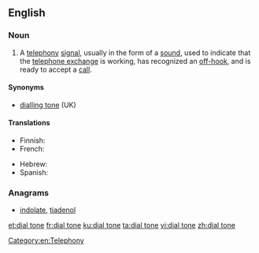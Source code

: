 ==English==
===Noun===
{{wikipedia}}
{{en-noun|head=[[dial]] [[tone]]}}
# A [[telephony]] [[signal]], usually in the form of a [[sound]], used to indicate that the [[telephone exchange]] is working, has recognized an [[off-hook]], and is ready to accept a [[call]].

====Synonyms====
*[[dialling tone]] (UK)

====Translations====
{{trans-top|telephony signal}}
* Finnish: {{t|fi|valintaääni}}
* French: {{t+|fr|tonalité|f}}
{{trans-mid}}
* Hebrew: {{t|he|צליל חיוג|m|tr=tslil hiug}}
* Spanish: {{t|es|tono de marcar}}
{{trans-bottom}}

===Anagrams===
* [[indolate#English|indolate]], [[tiadenol#English|tiadenol]]

[[Category:en:Telephony]]

[[et:dial tone]]
[[fr:dial tone]]
[[ku:dial tone]]
[[ta:dial tone]]
[[vi:dial tone]]
[[zh:dial tone]]
